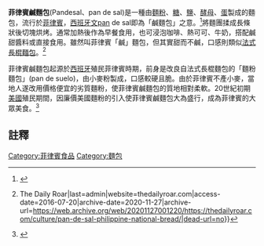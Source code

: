 {{Infobox food
| name             = 菲律賓鹹麵包
| image            =[[File:Pan_de_sal_(Philippines)_02.jpg|220px]]<br>[[File:Pan_de_Sal_(Philippines).jpg|220px]]
| alternate_name   = 
| country          =  [[菲律賓|菲律賓]]
| region           = 
| creator          = 
| course           = [[早餐|早餐]]
| type             = [[麵包|麵包]]
| served           = 
| main_ingredient  = [[麵粉|麵粉]]、[[糖|糖]]、[[鹽|鹽]]、[[酵母|酵母]]、[[蛋|蛋]], 牛奶
| variations       = 
| calories         = 
| other            = 
}}

'''菲律賓鹹麵包'''(Pandesal、pan de sal)是一種由[[麵粉|麵粉]]、[[糖|糖]]、[[鹽|鹽]]、[[酵母|酵母]]、[[蛋|蛋]]製成的麵包，流行於[[菲律賓|菲律賓]]，[[西班牙文|西班牙文]]pan de sal即為「鹹麵包」之意。<ref name="shah">{{cite web|last1=Shah|first1=Khushbu|title=How Pandesal Became a Filipino Breakfast Staple|url=http://www.eater.com/2016/2/16/11007854/pandesal-philippines-bread-filipino-breakfast|website=Eater|access-date=23 April 2017|archive-date=2021-10-04|archive-url=https://web.archive.org/web/20211004205222/https://www.eater.com/2016/2/16/11007854/pandesal-philippines-bread-filipino-breakfast|dead-url=no}}</ref>將麵團揉成長條狀後切塊烘烤。通常加熱後作為早餐食用，也可浸泡咖啡、熱可可、牛奶，搭配鹹甜醬料或直接食用。雖然叫菲律賓「鹹」麵包，但其實甜而不鹹，口感則類似[[法式長棍麵包|法式長棍麵包]]。<ref>{{Cite web|url=http://thedailyroar.com/culture/pan-de-sal-philippine-national-bread/|title=Pan de Sal: Philippine National Bread {{!}} The Daily Roar|last=admin|website=thedailyroar.com|access-date=2016-07-20|archive-date=2020-11-27|archive-url=https://web.archive.org/web/20201127001220/https://thedailyroar.com/culture/pan-de-sal-philippine-national-bread/|dead-url=no}}</ref>

菲律賓鹹麵包起源於[[西班牙|西班牙]]殖民菲律賓時期，前身是改良自法式長棍麵包的「麵粉麵包」(pan de suelo)，由小麥粉製成，口感較硬且脆。由於菲律賓不產小麥，當地人遂改用價格便宜的劣質麵粉，使菲律賓鹹麵包的質地相對柔軟。20世紀初期[[美國|美國]]殖民期間，因廉價美國麵粉的引入使菲律賓鹹麵包大為盛行，成為菲律賓的大眾美食。<ref>{{cite web|last1=Estrella|first1=Serna|title=The Secret History Behind Pan de Regla and Other Panaderia Eats|url=http://www.pepper.ph/panaderia-eats/|website=Pepper|access-date=23 April 2017|archive-date=2021-04-09|archive-url=https://web.archive.org/web/20210409180623/https://pepper.ph/panaderia-eats/|dead-url=no}}</ref>

==註釋==

[[Category:菲律賓食品|Category:菲律賓食品]]
[[Category:麵包|Category:麵包]]